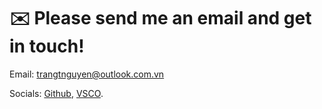 
<Layout pageTitle="Contact | Trang">

# ✉️ Please send me an email and get in touch! 
Email: <trangtnguyen@outlook.com.vn>

Socials: [Github](https://github.com/trang17), [VSCO](https://vsco.co/trangtn0).

</Layout>   